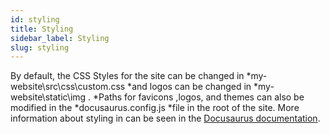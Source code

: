 ```yaml
---
id: styling
title: Styling
sidebar_label: Styling
slug: styling
---
```

By default, the CSS Styles for the site can be changed in *my-website\src\css\custom.css *and logos can be changed in *my-website\static\img . *Paths for favicons ,logos, and themes can also be modified in the *docusaurus.config.js *file in the root of the site. More information about styling in can be seen in the [Docusaurus documentation](https://v2.docusaurus.io/docs/styling-layout "Docusaurus styling and layout").

